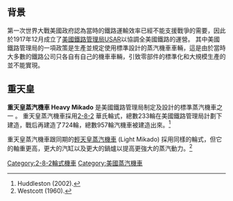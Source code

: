 {{Infobox locomotive
|name = USRA 重天皇蒸汽機車
|powertype = 蒸汽
|image = USRA Heavy Mikado.jpg
|whytetype = [[2-8-2|2-8-2]]
|uicclass  = 1′D1′ h2
|builddate = 1918–?
|builder   = [[American_Locomotive_Company|ALCO]], [[Baldwin_Locomotive_Works|Baldwin]], [[Lima_Locomotive_Works|Lima]]
|totalproduction = 233 原形車 / 724 彷制車<ref name="Westcott" />
|leadingdiameter  =
|driverdiameter   = {{convert|63|in|mm|0|abbr=on}}<ref name="unclesam" />
|trailingdiameter =
|wheelbase = ''機車:'' {{convert|36|ft|1|in|m|2|abbr=on}}<ref name="unclesam" />
|cylindercount = 雙汽缸<ref name="unclesam" />
|cylindersize = {{convert|27|x|32|in|mm|abbr=on}}<ref name="unclesam" />
|boilerpressure = {{convert|190|lbf/in2|kPa|abbr=on}}<ref name="unclesam" />
|firearea = {{convert|70.8|sqft|m2|abbr=on}}<ref name="unclesam" />
|tractiveeffort = {{convert|60000|lbf|kN|abbr=on}}<ref name="unclesam" />
}}

== 背景 ==
第一次世界大戰美國政府認為當時的鐵路運輸效率已經不能支援戰爭的需要，因此於1917年12月成立了[[美國鐵路管理局|美國鐵路管理局]]USAR以協調全美國鐵路的運營。
其中美國鐵路管理局的一項政策是生產並規定使用標準設計的蒸汽機車車輛，這是由於當時大多數的鐵路公司只各自有自己的機車車輛，引致零部件的標準化和大規模生產的並不能實現。

== 重天皇 ==
'''重天皇蒸汽機車 Heavy Mikado''' 是美國鐵路管理局制定及設計的標準蒸汽機車之一 。  重天皇蒸汽機車採用[[2-8-2|2-8-2]] 華氏輪式，總數233輪在美國鐵路管理局計劃下建造，戰后再建造了724輪，總數957輪汽機車被建造出來。<ref name="unclesam">Huddleston (2002).</ref>

重天皇蒸汽機車跟同期的[[輕天皇蒸汽機車|輕天皇蒸汽機車]] (Light Mikado) 採用同樣的輪式，但它的軸重更高，更大的汽缸以及更大的鍋爐以提高更強大的蒸汽動力。<ref name="Westcott">Westcott (1960).</ref>

[[Category:2-8-2輪式機車|Category:2-8-2輪式機車]]
[[Category:美國蒸汽機車|Category:美國蒸汽機車]]